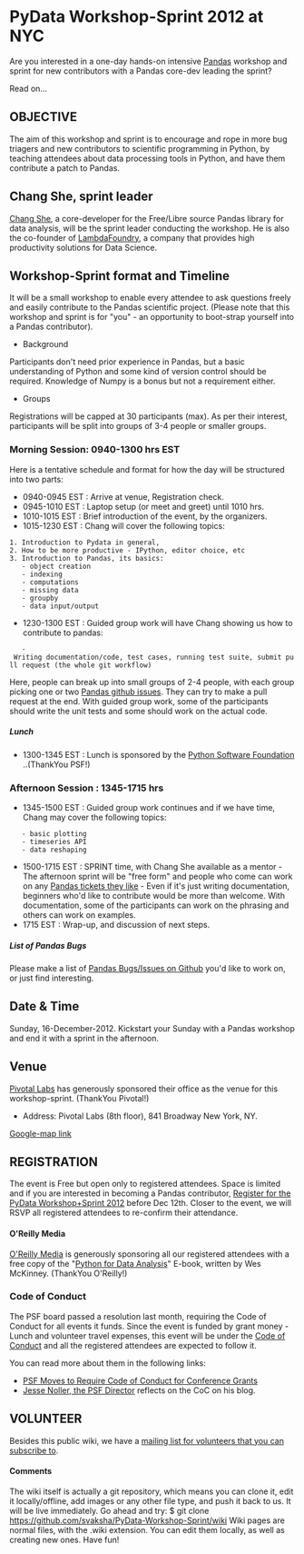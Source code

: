 = PyData Workshop-Sprint 2012 at NYC  =

Are you interested in a one-day hands-on intensive [http://pandas.pydata.org/  Pandas] workshop and sprint for new contributors with a Pandas core-dev leading the sprint? 

Read on...

== OBJECTIVE == 

The aim of this workshop and sprint is to encourage and rope in more bug triagers and new contributors to scientific programming in Python, by teaching attendees about data processing tools in Python, and have them contribute a patch to Pandas.

== Chang She, sprint leader == 
[http://www.lambdafoundry.com/team  Chang She], a core-developer for the Free/Libre source Pandas library for data analysis, will be the sprint leader conducting the workshop. He is also the co-founder of [http://lambdafoundry.com  LambdaFoundry], a company that provides high productivity solutions for Data Science.

== Workshop-Sprint format and Timeline == 

It will be a small workshop to enable every attendee to ask questions freely and easily contribute to the Pandas scientific project. (Please note that this workshop and sprint is for "you" - an opportunity to boot-strap yourself into a Pandas contributor).

* Background
Participants don't need prior experience in Pandas, but a basic understanding of Python and some kind of version control should be required. Knowledge of Numpy is a bonus but not a requirement either.
* Groups 
Registrations will be capped at 30 participants (max). As per their interest, participants will be split into groups of 3-4 people or smaller groups.


=== Morning Session: 0940-1300 hrs EST === 
Here is a tentative schedule and format for how the day will be structured into two parts:

* 0940-0945 EST : Arrive at venue, Registration check. 
* 0945-1010 EST : Laptop setup (or meet and greet) until 1010 hrs.
* 1010-1015 EST : Brief introduction of the event, by the organizers. 
* 1015-1230 EST : Chang will cover the following topics:
 1. Introduction to Pydata in general, 
 2. How to be more productive - IPython, editor choice, etc
 3. Introduction to Pandas, its basics:
    - object creation
    - indexing
    - computations
    - missing data
    - groupby
    - data input/output
* 1230-1300 EST : Guided group work will have Chang showing us how to contribute to pandas:
    - Writing documentation/code, test cases, running test suite, submit pull request (the whole git workflow)
Here, people can break up into small groups of 2-4 people, with each group picking one or two [https://github.com/pydata/pandas Pandas github issues]. They can try to make a pull request at the end. With guided group work, some of the participants should write the unit tests and some should work on the actual code.

===== Lunch =====
* 1300-1345 EST : Lunch is sponsored by the [http://pythonsprints.com/ Python Software Foundation] ..(ThankYou PSF!)

=== Afternoon Session : 1345-1715 hrs ===
* 1345-1500 EST : Guided group work continues and if we have time, Chang may cover the following topics:
    - basic plotting
    - timeseries API
    - data reshaping
* 1500-1715 EST : SPRINT time, with Chang She available as a mentor - The afternoon sprint will be "free form" and people who come can work on any [https://github.com/pydata/pandas Pandas tickets they like] - Even if it's just writing documentation, beginners who'd like to contribute would be more than welcome. With documentation, some of the participants can work on the phrasing and others can work on examples.
* 1715 EST : Wrap-up, and discussion of next steps.

===== List of Pandas Bugs =====
Please make a list of [https://github.com/pydata/pandas Pandas Bugs/Issues on Github] you'd like to work on, or just find interesting.

== Date & Time ==
Sunday, 16-December-2012. Kickstart your Sunday with a Pandas workshop and end it with a sprint in the afternoon.

== Venue ==
[http://pivotallabs.com Pivotal Labs] has generously sponsored their office as the venue for this workshop-sprint. (ThankYou Pivotal!)
* Address: Pivotal Labs (8th floor), 841 Broadway New York, NY.
[https://maps.google.com/maps?q=841+Broadway+New+York,+NY,+New+York,+NY  Google-map link]

== REGISTRATION ==
The event is Free but open only to registered attendees. Space is limited and if you are interested in becoming a Pandas contributor, [http://pydata-workshop-sprint.eventbrite.com/ Register for the PyData Workshop+Sprint 2012] before Dec 12th. Closer to the event, we will RSVP all registered attendees to re-confirm their attendance.

==== O'Reilly Media ====
[http://oreilly.com O'Reilly Media] is generously sponsoring all our registered attendees with a free copy of the "[http://www.lambdafoundry.com/training#book Python for Data Analysis]" E-book, written by Wes McKinney. (ThankYou O'Reilly!)

=== Code of Conduct ===
The PSF board passed a resolution last month, requiring the Code of Conduct for all events it funds. Since the event is funded by grant money - Lunch and volunteer travel expenses, this event will be under the [https://us.pycon.org/2013/about/code-of-conduct/ Code of Conduct] and all the registered attendees are expected to follow it.  

You can read more about them in the following links:
* [http://pyfound.blogspot.com/2012/12/psf-moves-to-require-code-of-conduct.html PSF Moves to Require Code of Conduct for Conference Grants]
* [http://jessenoller.com/blog/2012/12/7/the-code-of-conduct Jesse Noller, the PSF Director] reflects on the CoC on his blog.

== VOLUNTEER ==
Besides this public wiki, we have a [http://lists.openhatch.org/mailman/listinfo/pydata-outreach-staff  mailing list for volunteers that you can subscribe to].

==== Comments ====
The wiki itself is actually a git repository, which means you can clone it, edit it locally/offline, add images or any other file type, and push it back to us. It will be live immediately. Go ahead and try:
$ git clone https://github.com/svaksha/PyData-Workshop-Sprint/wiki
Wiki pages are normal files, with the .wiki extension. You can edit them locally, as well as creating new ones. 
Have fun!
